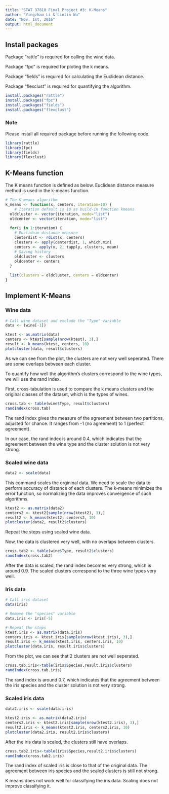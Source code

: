 ```yaml
---
title: "STAT 37810 Final Project #3: K-Means"
author: "Yingzhao Li & Linlin Wu"
date: "Nov. 1st, 2016"
output: html_document
---
```


## Install packages
Package "rattle" is required for calling the wine data.

Package "fpc" is required for ploting the k means.

Package "fields" is required for calculating the Euclidean distance. 

Package "flexclust" is required for quantifying the algorithm.

```r
install.packages("rattle")
install.packages("fpc")
install.packages("fields")
install.packages("flexclust")
```

### Note
Please install all required package before running the following code.

```r
library(rattle)
library(fpc)
library(fields)
library(flexclust)
```

## K-Means function
The K means function is defined as below. Euclidean distance measure method is used in the k-means function.

```r
# The K means algorithm
k_means <- function(x, centers, iteration=10) { 
    # Iteration default is 10 as build-in function kmeans
  oldcluster <- vector(iteration, mode="list")
  oldcenter <- vector(iteration, mode="list")
  
  for(i in 1:iteration) {
    # Euclidean distance measure
    centerdist <- rdist(x, centers) 
    clusters <- apply(centerdist, 1, which.min)
    centers <- apply(x, 2, tapply, clusters, mean)
    # Saving history
    oldcluster <- clusters
    oldcenter <- centers
  }
  
  list(clusters = oldcluster, centers = oldcenter)
}
```

## Implement K-Means

### Wine data

```r
# Call wine dataset and exclude the "Type" variable
data <- (wine[-1]) 

ktest <- as.matrix(data)
centers <- ktest[sample(nrow(ktest), 3),]
result <- k_means(ktest, centers, 10)
plotcluster(data, result$clusters)
```

As we can see from the plot, the clusters are not very well seperated. There are some overlaps between each cluster.

To quantify how well the algorithm's clusters correspond to the wine types, we will use the rand index.

First, cross-tabulation is used to compare the k means clusters and the original classes of the dataset, which is the types of wines.

```r
cross.tab <- table(wine$Type, result$clusters)
randIndex(cross.tab)
```

The rand index gives the measure of the agreement between two partitions, adjusted for chance. It ranges from -1 (no agreement) to 1 (perfect agreement).

In our case, the rand index is around 0.4, which indicates that the agreement between the wine type and the cluster solution is not very strong.

### Scaled wine data

```r
data2 <- scale(data) 
```

This command scales the orgininal data. We need to scale the data to perform accuracy of distance of each clusters. The k-means minimizes the error function, so normalizing the data improves convergence of such algorithms.

```r
ktest2 <- as.matrix(data2)
centers2 <- ktest2[sample(nrow(ktest2), 3),]
result2 <- k_means(ktest2, centers2, 10)
plotcluster(data2, result2$clusters)
```

Repeat the steps using scaled wine data. 

Now, the data is clustered very well, with no overlaps between clusters.

```r
cross.tab2 <- table(wine$Type, result2$clusters)
randIndex(cross.tab2)
```

After the data is scaled, the rand index becomes very strong, which is around 0.9. The scaled clusters correspond to the three wine types very well.

### Iris data

```r
# Call iris dataset
data(iris) 

# Remove the "species" variable
data.iris <- iris[-5] 

# Repeat the steps
ktest.iris <- as.matrix(data.iris)
centers.iris <- ktest.iris[sample(nrow(ktest.iris), 3),]
result.iris <- k_means(ktest.iris, centers.iris, 10)
plotcluster(data.iris, result.iris$clusters)
```

From the plot, we can see that 2 clusters are not well seperated.

```r
cross.tab.iris<-table(iris$Species,result.iris$clusters)
randIndex(cross.tab.iris)
```

The rand index is around 0.7, which indicates that the agreement between the iris species and the cluster solution is not very strong.

### Scaled iris data

```r
data2.iris <- scale(data.iris)

ktest2.iris <- as.matrix(data2.iris)
centers2.iris <- ktest2.iris[sample(nrow(ktest2.iris), 3),]
result2.iris <- k_means(ktest2.iris, centers2.iris, 10)
plotcluster(data2.iris, result2.iris$clusters)
```

After the iris data is scaled, the clusters still have overlaps.

```r
cross.tab2.iris<-table(iris$Species,result2.iris$clusters)
randIndex(cross.tab2.iris)
```

The rand index of scaled iris is close to that of the original data. The agreement between iris species and the scaled clusters is still not strong.

K means does not work well for classifying the iris data. Scaling does not improve classifying it.